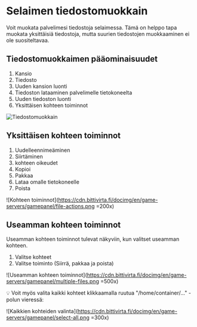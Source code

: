 # Selaimen tiedostomuokkain

Voit muokata palvelimesi tiedostoja selaimessa. Tämä on helppo tapa muokata
yksittäisiä tiedostoja, mutta suurien tiedostojen muokkaaminen ei ole
suositeltavaa.

## Tiedostomuokkaimen pääominaisuudet

1. Kansio
2. Tiedosto
3. Uuden kansion luonti
4. Tiedoston lataaminen palvelimelle tietokoneelta
5. Uuden tiedoston luonti
6. Yksittäisen kohteen toiminnot

![Tiedostomuokkain](https://cdn.bittivirta.fi/docimg/en/game-servers/gamepanel/file-manager.png)

## Yksittäisen kohteen toiminnot

<div style={{marignRight:"flex",alignItems:"center",flexWrap:"wrap"}}>
<div style={{marignRight:"4rem"}}>

1. Uudelleennimeäminen
2. Siirtäminen
3. kohteen oikeudet
4. Kopioi
5. Pakkaa
6. Lataa omalle tietokoneelle
7. Poista

</div>

![Kohteen toiminnot](https://cdn.bittivirta.fi/docimg/en/game-servers/gamepanel/file-actions.png
=200x)

</div>

## Useamman kohteen toiminnot

Useamman kohteen toiminnot tulevat näkyviin, kun valitset useamman kohteen.

1. Valitse kohteet
2. Valitse toiminto (Siirrä, pakkaa ja poista)

![Useamman kohteen toiminnot](https://cdn.bittivirta.fi/docimg/en/game-servers/gamepanel/multiple-files.png
=500x)

:bulb: Voit myös valita kaikki kohteet klikkaamalla ruutua "/home/container/..."
-polun vieressä:

![Kaikkien kohteiden valinta](https://cdn.bittivirta.fi/docimg/en/game-servers/gamepanel/select-all.png
=300x)
